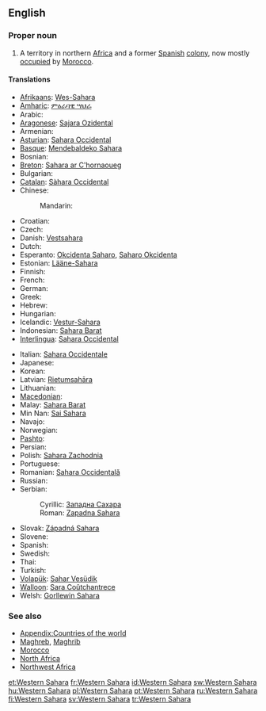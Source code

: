 {{wikipedia}}
==English==

===Proper noun===
{{en-proper-noun|sg=[[western|Western]] [[Sahara]]}}

# A territory in northern [[Africa]] and a former [[Spain|Spanish]] [[colony]], now mostly [[occupation|occupied]] by [[Morocco]].

====Translations====
{{trans-top|a territory in northern Africa}}
* [[Afrikaans]]: [[Wes-Sahara]]
* [[Amharic]]: [[ምዕራባዊ ሣህራ]]
* Arabic: {{t-|ar|الصحراء الغربية|f|tr=al-SaHraa’ al-gharbíyya}}
* [[Aragonese]]: [[Sajara Ozidental]] {{m}}
* Armenian: {{t-|hy|Արևմտյան Սահարա|tr=Arevmtyan Sahara}}
* [[Asturian]]: [[Sahara Occidental]] {{m}}
* [[Basque]]: [[Mendebaldeko Sahara]]
* Bosnian: {{t-|bs|Zapadna Sahara|f}}
* [[Breton]]: [[Sahara ar C'hornaoueg]]
* Bulgarian: {{t-|bg|Западна Сахара|f|tr=Zapadna Sakhara}}
* [[Catalan]]: [[Sàhara Occidental]] {{m}}
* Chinese:
*: Mandarin: {{t|cmn|西撒哈拉|tr=Xī-Sāhālā|sc=Hani}}
* Croatian: {{t-|hr|Zapadna Sahara|f}}
* Czech: {{t-|cs|Západní Sahara|f}}
* Danish: [[Vestsahara]]
* Dutch: {{t-|nl|Westelijke Sahara}}
* Esperanto: [[Okcidenta Saharo]], [[Saharo Okcidenta]]
* Estonian: [[Lääne-Sahara]]
* Finnish: {{t-|fi|Länsi-Sahara}}
* French: {{t+|fr|Sahara occidental|m}}
* German: {{t+|de|Westsahara|f}}
* Greek: {{t+|el|Δυτική Σαχάρα|f|tr=Dytikí Sahára}}
* Hebrew: {{t|he|סהרה המערבית|f|tr=Sahara ha-Ma'aravit}}
* Hungarian: {{t+|hu|Nyugat-Szahara}}
* Icelandic: [[Vestur-Sahara]]
* Indonesian: [[Sahara Barat]]
* [[Interlingua]]: [[Sahara Occidental]]
{{trans-mid}}
* Italian: [[Sahara Occidentale]] {{m}}
* Japanese: {{t|ja|西サハラ|tr=Nishi-Sahara}}
* Korean: {{t|ko|서사하라|tr=Seo-Sahara|sc=Hang}}
* Latvian: [[Rietumsahāra]]
* Lithuanian: {{t+|lt|Vakarų Sachara|xs=Lithuanian}}
* [[Macedonian]]: {{t-|mk|Западна Сахара|f|tr=Západna Sahára}}
* Malay: [[Sahara Barat]]
* Min Nan: [[Sai Sahara]]
* Navajo: {{tø|nv|Kéyah Sahééwa Eʼeʼaahjí Siʼánígíí}}
* Norwegian: {{t-|no|Vest-Sahara}}
* [[Pashto]]: {{t|ps|لوېديځه صحارا|sc=ps-Arab|xs=Pashto}}
* Persian: {{t|fa|صحرای غربی|tr=sahâra gharbi|xs=Persian}}
* Polish: [[Sahara Zachodnia]] {{f}}
* Portuguese: {{t+|pt|Saara Ocidental|m}}
* Romanian: [[Sahara Occidentală]] {{f}}
* Russian: {{t|ru|Западная Сахара|f|tr=Západnaja Saxára}}
* Serbian:
*: Cyrillic: [[Западна Сахара#Serbian|Западна Сахара]] {{f}}
*: Roman: [[Zapadna Sahara#Serbian|Zapadna Sahara]] {{f}}
* Slovak: [[Západná Sahara]] {{f}}
* Slovene: {{t+|sl|Zahodna Sahara|f}}
* Spanish: {{t+|es|Sahara Occidental|m}}
* Swedish: {{t+|sv|Västsahara}}
* Thai: {{t|th|ซาฮาราตะวันตก|tr=saa-haa-raa-dtà-wan-dtòk }}
* Turkish: {{t+|tr|Batı Sahra}}
* [[Volapük]]: [[Sahar Vesüdik]]
* [[Walloon]]: [[Sara Coûtchantrece]]
* Welsh: [[Gorllewin Sahara]]
{{trans-bottom}}

===See also===
* [[Appendix:Countries of the world]]
* [[Maghreb]], [[Maghrib]]
* [[Morocco]]
* [[North Africa]]
* [[Northwest Africa]]

[[et:Western Sahara]]
[[fr:Western Sahara]]
[[id:Western Sahara]]
[[sw:Western Sahara]]
[[hu:Western Sahara]]
[[pl:Western Sahara]]
[[pt:Western Sahara]]
[[ru:Western Sahara]]
[[fi:Western Sahara]]
[[sv:Western Sahara]]
[[tr:Western Sahara]]